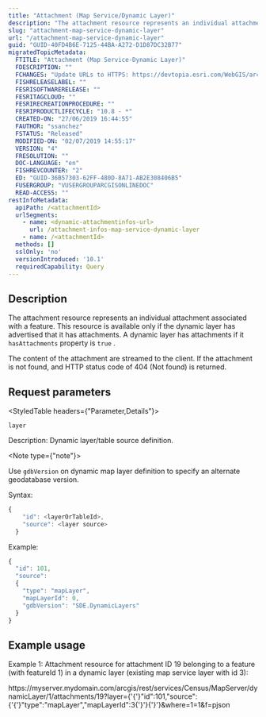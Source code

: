 ```yaml
---
title: "Attachment (Map Service/Dynamic Layer)"
description: "The attachment resource represents an individual attachment associated with a feature."
slug: "attachment-map-service-dynamic-layer"
url: "/attachment-map-service-dynamic-layer"
guid: "GUID-40FD4B6E-7125-44BA-A272-D1D87DC32B77"
migratedTopicMetadata:
  FTITLE: "Attachment (Map Service-Dynamic Layer)"
  FDESCRIPTION: ""
  FCHANGES: "Update URLs to HTTPS: https://devtopia.esri.com/WebGIS/arcgis-rest-api-documentation/issues/181"
  FISHRELEASELABEL: ""
  FESRISOFTWARERELEASE: ""
  FESRITAGCLOUD: ""
  FESRIRECREATIONPROCEDURE: ""
  FESRIPRODUCTLIFECYCLE: "10.8 - *"
  CREATED-ON: "27/06/2019 16:44:55"
  FAUTHOR: "ssanchez"
  FSTATUS: "Released"
  MODIFIED-ON: "02/07/2019 14:55:17"
  VERSION: "4"
  FRESOLUTION: ""
  DOC-LANGUAGE: "en"
  FISHREVCOUNTER: "2"
  ED: "GUID-36B57303-62FF-480D-8A71-AB2E308406B5"
  FUSERGROUP: "VUSERGROUPARCGISONLINEDOC"
  READ-ACCESS: ""
restInfoMetadata:
  apiPath: /<attachmentId>
  urlSegments:
    - name: <dynamic-attachmentinfos-url>
      url: /attachment-infos-map-service-dynamic-layer
    - name: /<attachmentId>
  methods: []
  sslOnly: 'no'
  versionIntroduced: '10.1'
  requiredCapability: Query
---
```


## Description

The attachment resource represents an individual attachment associated with a feature. This resource is available only if the dynamic layer has advertised that it has attachments. A dynamic layer has attachments if it `hasAttachments`  property is `true` . 

The content of the attachment are streamed to the client. If the attachment is not found, and HTTP status code of 404 (Not found) is returned.

##  Request parameters 

<StyledTable headers={"Parameter,Details"}>

<StyledTableRow>

<StyledTableCell cellStyle="markdown">

`layer` 

</StyledTableCell>

<StyledTableCell cellStyle="markdown">

Description: Dynamic layer/table source definition.

<Note type={"note"}>

Use `gdbVersion`  on dynamic map layer definition to specify an alternate geodatabase version. 

</Note>

Syntax: 

```javascript
{
    "id": <layerOrTableId>,
    "source": <layer source>
  }

```

 

Example: 

```javascript
{
  "id": 101,
  "source":
  {
    "type": "mapLayer",
    "mapLayerId": 0,
    "gdbVersion": "SDE.DynamicLayers"
  }
}


```

 

</StyledTableCell>

</StyledTableRow>

</StyledTable>

## Example usage

Example 1: Attachment resource for attachment ID 19 belonging to a feature (with featureId 1) in a dynamic layer (existing map service layer with id 3): 

https&#x3A;//myserver.mydomain.com/arcgis/rest/services/Census/MapServer/dynamicLayer/1/attachments/19?layer={'{'}"id":101,"source":{'{'}"type":"mapLayer","mapLayerId":3{'}'}{'}'}&where=1=1&f=pjson
